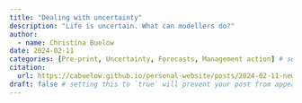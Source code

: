 ```yaml
---
title: "Dealing with uncertainty"
description: "Life is uncertain. What can modellers do?"
author:
  - name: Christina Buelow
date: 2024-02-11
categories: [Pre-print, Uncertainty, Forecasts, Management action] # self-defined categories
citation: 
  url: https://cabuelow.github.io/personal-website/posts/2024-02-11-new-preprint/ 
draft: false # setting this to `true` will prevent your post from appearing on your listing page until you're ready!
---
```

